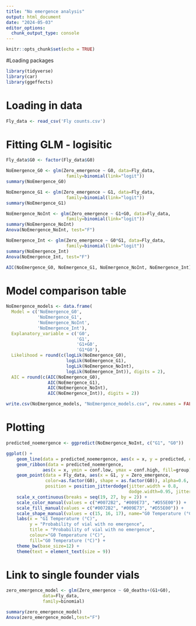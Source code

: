 ```yaml
---
title: "No emergence analysis"
output: html_document
date: "2024-05-03"
editor_options: 
  chunk_output_type: console
---
```


```r
knitr::opts_chunk$set(echo = TRUE)
```

#Loading packages
```r
library(tidyverse)
library(car)
library(ggeffects)
```

# Loading in data
```r
Fly_data <- read_csv('Fly counts.csv')
```

# Fitting GLM - logisitic
```r
Fly_data$G0 <- factor(Fly_data$G0)

NoEmergence_G0 <- glm(Zero_emergence ~ G0, data=Fly_data,
                       family=binomial(link="logit"))
summary(NoEmergence_G0)

NoEmergence_G1 <- glm(Zero_emergence ~ G1, data=Fly_data,
                       family=binomial(link="logit"))
summary(NoEmergence_G1)

NoEmergence_NoInt <- glm(Zero_emergence ~ G1+G0, data=Fly_data,
                       family=binomial(link="logit"))
summary(NoEmergence_NoInt)
Anova(NoEmergence_NoInt, test="F")

NoEmergence_Int <- glm(Zero_emergence ~ G0*G1, data=Fly_data,
                       family=binomial(link="logit"))
summary(NoEmergence_Int)
Anova(NoEmergence_Int, test="F")

AIC(NoEmergence_G0, NoEmergence_G1, NoEmergence_NoInt, NoEmergence_Int)
```

# Model comparison table
```r
NoEmergence_models <- data.frame(
  Model = c('NoEmergence_G0', 
            'NoEmergence_G1',
            'NoEmergence_NoInt',
            'NoEmergence_Int'),
  Explanatory_variable = c('G0',
                           'G1',
                           'G1+G0',
                           'G1*G0'),
  Likelihood = round(c(logLik(NoEmergence_G0), 
                       logLik(NoEmergence_G1), 
                       logLik(NoEmergence_NoInt), 
                       logLik(NoEmergence_Int)), digits = 2),
  AIC = round(c(AIC(NoEmergence_G0), 
                AIC(NoEmergence_G1), 
                AIC(NoEmergence_NoInt), 
                AIC(NoEmergence_Int)), digits = 2))

write.csv(NoEmergence_models, "NoEmergence_models.csv", row.names = FALSE)
```

# Plotting
```r
predicted_noemergence <- ggpredict(NoEmergence_NoInt, c("G1", "G0"))

ggplot() +
    geom_line(data = predicted_noemergence, aes(x = x, y = predicted, colour=group)) +
    geom_ribbon(data = predicted_noemergence, 
              aes(x = x, ymin = conf.low, ymax = conf.high, fill=group), alpha = 0.2) + 
    geom_point(data = Fly_data, aes(x = G1, y = Zero_emergence, 
               color=as.factor(G0), shape = as.factor(G0)), alpha=0.6, size=1.2, 
               position = position_jitterdodge(jitter.width = 0.8, 
                                               dodge.width=0.95, jitter.height=0.01)) +
    scale_x_continuous(breaks = seq(19, 27, by = 2)) +
    scale_color_manual(values = c("#0072B2", "#009E73", "#D55E00")) +
    scale_fill_manual(values = c("#0072B2", "#009E73", "#D55E00")) +
    scale_shape_manual(values = c(15, 16, 17), name="G0 Temperature (°C)") +
    labs(x = "G1 Temperature (°C)", 
         y = "Probability of vial with no emergence",
         title = "Probability of vial with no emergence",
         colour="G0 Temperature (°C)",
         fill="G0 Temperature (°C)") +
    theme_bw(base_size=12) +
    theme(text = element_text(size = 9))
```


# Link to single founder vials
```r
zero_emergence_model <- glm(Zero_emergence ~ G0_deaths+(G1+G0),
              data=Fly_data,
              family=binomial)

summary(zero_emergence_model)
Anova(zero_emergence_model,test="F")
```











